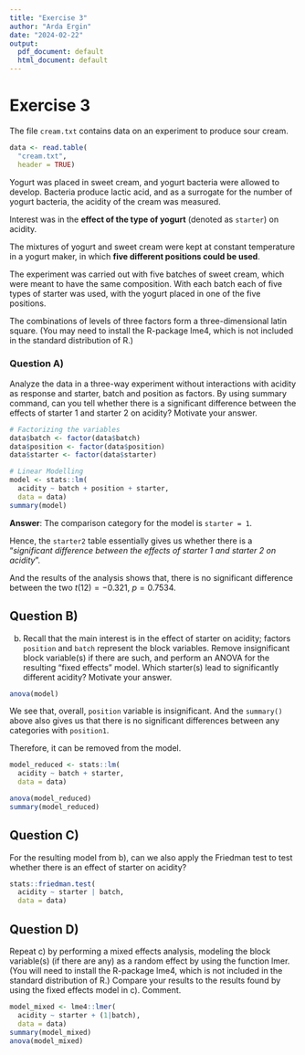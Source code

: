 ```yaml
---
title: "Exercise 3"
author: "Arda Ergin"
date: "2024-02-22"
output:
  pdf_document: default
  html_document: default
---
```

# Exercise 3

The file `cream.txt` contains data on an experiment to produce sour cream. 

```r
data <- read.table(
  "cream.txt",
  header = TRUE)
```

Yogurt was placed in sweet cream, and yogurt bacteria were allowed to develop. Bacteria produce lactic acid, and as a surrogate for the number of yogurt bacteria, the acidity of the cream was measured. 

Interest was in the **effect of the type of yogurt** (denoted as `starter`) on acidity. 

The mixtures of yogurt and sweet cream were kept at constant temperature in a yogurt maker, in which **five different positions could be used**. 

The experiment was carried out with five batches of sweet cream, which were meant to have the same composition. With each batch each of five types of starter was used, with the yogurt placed in one of the five positions.

The combinations of levels of three factors form a three-dimensional latin square. (You may need to install the R-package lme4, which is not included in the standard distribution of R.)


### Question A)
Analyze the data in a three-way experiment without interactions with acidity as response and starter, batch and position as factors. By using summary command, can you tell whether there is a significant difference between the effects of starter 1 and starter 2 on acidity? Motivate your answer.

```r
# Factorizing the variables
data$batch <- factor(data$batch)
data$position <- factor(data$position)
data$starter <- factor(data$starter)

# Linear Modelling
model <- stats::lm(
  acidity ~ batch + position + starter, 
  data = data)
summary(model)
```

**Answer**: 
The comparison category for the model is `starter = 1`. 

Hence, the `starter2` table essentially gives us whether there is a "*significant difference between the effects of starter 1 and starter 2 on acidity*". 

And the results of the analysis shows that, there is no significant difference between the two $t(12) = -0.321$, $p = 0.7534$.



## Question B)
b)  Recall that the main interest is in the effect of starter on acidity; factors `position` and `batch` represent the block variables. Remove insignificant block variable(s) if there are such, and perform an ANOVA for the resulting “fixed effects” model. Which starter(s) lead to significantly different acidity? Motivate your answer.

```r
anova(model)
```

We see that, overall, `position` variable is insignificant. And the `summary()` above also gives us that there is no significant differences between any categories with `position1`. 

Therefore, it can be removed from the model.
```r
model_reduced <- stats::lm(
  acidity ~ batch + starter, 
  data = data)

anova(model_reduced)
summary(model_reduced)
```


## Question C)
For the resulting model from b), can we also apply the Friedman test to test whether there is an effect of starter on acidity?

```r
stats::friedman.test(
  acidity ~ starter | batch,
  data = data)
```


## Question D)
Repeat c) by performing a mixed effects analysis, modeling the block variable(s) (if there are any) as a random effect by using the function lmer. (You will need to install the R-package lme4, which is not included in the standard distribution of R.) Compare your results to the results found by using the fixed effects model in c). Comment.

```r
model_mixed <- lme4::lmer(
  acidity ~ starter + (1|batch), 
  data = data)
summary(model_mixed)
anova(model_mixed)
```





